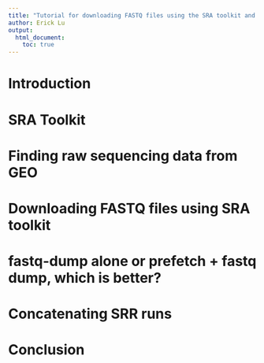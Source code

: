 ```yaml
---
title: "Tutorial for downloading FASTQ files using the SRA toolkit and fastq-dump"
author: Erick Lu
output: 
  html_document:
    toc: true
---
```


# Introduction

# SRA Toolkit

# Finding raw sequencing data from GEO

# Downloading FASTQ files using SRA toolkit

# fastq-dump alone or prefetch + fastq dump, which is better?

# Concatenating SRR runs

# Conclusion